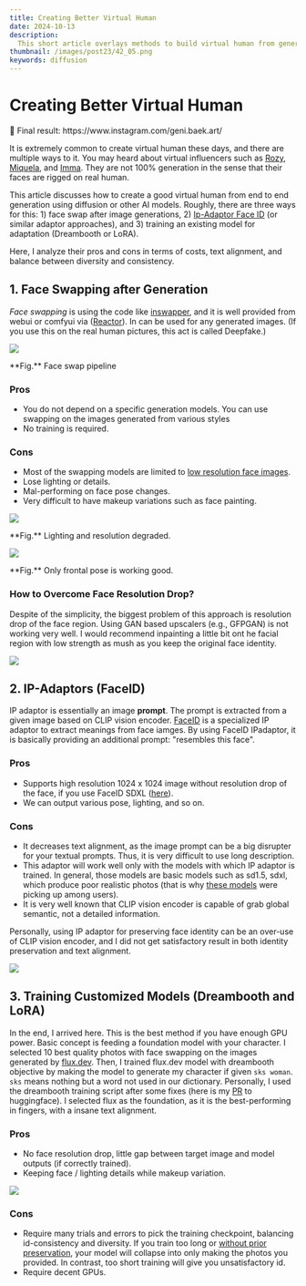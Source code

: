 ```yaml
---
title: Creating Better Virtual Human
date: 2024-10-13
description:
  This short article overlays methods to build virtual human from generative AI
thumbnail: /images/post23/42_05.png
keywords: diffusion
---
```



# Creating Better Virtual Human
<Frontmatter />
🎨 Final result: https://www.instagram.com/geni.baek.art/

It is extremely common to create virtual human these days, and there are multiple ways to it. 
You may heard about virtual influencers such as [Rozy](https://www.instagram.com/rozy.gram/), 
[Miquela](https://www.instagram.com/lilmiquela/), and [Imma](https://www.instagram.com/imma.gram/).
They are not 100% generation in the sense that their faces are rigged on real human. 

This article discusses how to create a good virtual human from end to end generation using diffusion or other AI models. 
Roughly, there are three ways for this: 1) face swap after image generations, 
2) [Ip-Adaptor Face ID](https://huggingface.co/h94/IP-Adapter-FaceID) (or similar adaptor approaches), and 
3) training an existing model for adaptation (Dreambooth or LoRA).

Here, I analyze their pros and cons in terms of costs, text alignment, and balance between diversity and consistency.  

## 1. Face Swapping after Generation

*Face swapping* is using the code like [inswapper](https://github.com/haofanwang/inswapper?tab=readme-ov-file), and it is well provided from webui or comfyui via ([Reactor](https://github.com/Gourieff/sd-webui-reactor)).
In can be used for any generated images. (If you use this on the real human pictures, this act is called Deepfake.)

<div className="flex flex-col items-center">
  <Image
    src="/images/post23/faceswap.png"
    width={1000}
    height={500}
    className="my-3"
  />
  <p>**Fig.** Face swap pipeline</p>
</div>

### Pros
- You do not depend on a specific generation models. You can use swapping on the images generated from various styles 
- No training is required.
### Cons
- Most of the swapping models are limited to [low resolution face images](https://github.com/deepinsight/insightface/issues/2270).
- Lose lighting or details.
- Mal-performing on face pose changes.
- Very difficult to have makeup variations such as face painting.

<div className="flex flex-col items-center">
  <Image
    src="/images/post23/details.png"
    width={1000}
    height={500}
    className="my-3"
  />
  <p>**Fig.** Lighting and resolution degraded.</p>
</div>

<div className="flex flex-col items-center">
  <Image
    src="/images/post23/pose.png"
    width={1000}
    height={500}
    className="my-3"
  />
  <p>**Fig.** Only frontal pose is working good.</p>
</div>

### How to Overcome Face Resolution Drop?
Despite of the simplicity, the biggest problem of this approach is resolution drop of the face region. 
Using GAN based upscalers (e.g., GFPGAN) is not working very well. I would recommend inpainting a little bit ont he facial region with low strength as mush as you keep the original face identity.  

<div className="flex flex-col items-center">
  <Image
    src="/images/post23/overcome.png"
    width={1000}
    height={500}
    className="my-3"
  />
</div>

## 2. IP-Adaptors (FaceID)

IP adaptor is essentially an image **prompt**. 
The prompt is extracted from a given image based on CLIP vision encoder. 
[FaceID](https://huggingface.co/h94/IP-Adapter-FaceID) is a specialized IP adaptor to extract meanings from face iamges.
By using FaceID IPadaptor, it is basically providing an additional prompt: "resembles this face".

### Pros
- Supports high resolution 1024 x 1024 image without resolution drop of the face, if you use FaceID SDXL ([here](https://huggingface.co/h94/IP-Adapter-FaceID)). 
- We can output various pose, lighting, and so on.

### Cons
- It decreases text alignment, as the image prompt can be a big disrupter for your textual prompts. 
Thus, it is very difficult to use long description. 
- This adaptor will work well only with the models with which IP adaptor is trained.
In general, those models are basic models such as sd1.5, sdxl, which produce poor realistic photos (that is why [these models](https://civitai.com/models/4201/realistic-vision-v60-b1) were picking up among users).
- It is very well known that CLIP vision encoder is capable of grab global semantic, not a detailed information.  

Personally, using IP adaptor for preserving face identity can be an over-use of CLIP vision encoder, 
and I did not get satisfactory result in both identity preservation and text alignment. 

<div className="flex flex-col items-center">
  <Image
    src="/images/post23/ipadator.png"
    width={1000}
    height={500}
    className="my-3"
  />
</div>

## 3. Training Customized Models (Dreambooth and LoRA)

In the end, I arrived here. This is the best method if you have enough GPU power. 
Basic concept is feeding a foundation model with your character. 
I selected 10 best quality photos with face swapping on the images generated by [flux.dev](https://huggingface.co/black-forest-labs/FLUX.1-dev).
Then, I trained flux.dev model with dreambooth objective by making the model to generate my character if given `sks woman`.
`sks` means nothing but a word not used in our dictionary. Personally, I used the dreambooth training script after some fixes (here is my [PR](https://github.com/huggingface/diffusers/pull/9565) to huggingface).
I selected flux as the foundation, as it is the best-performing in fingers, with a insane text alignment.

### Pros 
- No face resolution drop, little gap between target image and model outputs (if correctly trained). 
- Keeping face / lighting details while makeup variation.

<div className="flex flex-col items-center">
  <Image
    src="/images/post23/lora.png"
    width={1000}
    height={500}
    className="my-3"
  />
</div>

### Cons
- Require many trials and errors to pick the training checkpoint, balancing id-consistency and diversity. 
If you train too long or [without prior preservation](https://huggingface.co/docs/diffusers/training/dreambooth#prior-preservation-loss), your model will collapse into only making the photos you provided.
In contrast, too short training will give you unsatisfactory id.  
- Require decent GPUs. 


<Comment />
